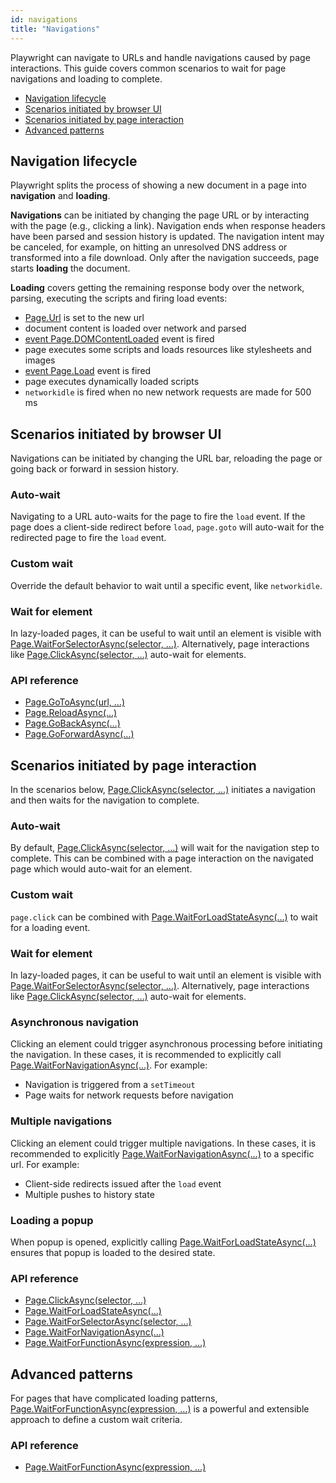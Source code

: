 ```yaml
---
id: navigations
title: "Navigations"
---
```


Playwright can navigate to URLs and handle navigations caused by page interactions. This guide covers common scenarios to wait for page navigations and loading to complete.

- [Navigation lifecycle](#navigation-lifecycle)
- [Scenarios initiated by browser UI](#scenarios-initiated-by-browser-ui)
- [Scenarios initiated by page interaction](#scenarios-initiated-by-page-interaction)
- [Advanced patterns](#advanced-patterns)

## Navigation lifecycle

Playwright splits the process of showing a new document in a page into **navigation** and **loading**.

**Navigations** can be initiated by changing the page URL or by interacting with the page (e.g., clicking a link). Navigation ends when response headers have been parsed and session history is updated. The navigation intent may be canceled, for example, on hitting an unresolved DNS address or transformed into a file download. Only after the navigation succeeds, page starts **loading** the document.

**Loading** covers getting the remaining response body over the network, parsing, executing the scripts and firing load events:
- [Page.Url](./api/class-page.mdx#pageurl) is set to the new url
- document content is loaded over network and parsed
- [event Page.DOMContentLoaded](./api/class-page.mdx#eventpagedomcontentloaded) event is fired
- page executes some scripts and loads resources like stylesheets and images
- [event Page.Load](./api/class-page.mdx#eventpageload) event is fired
- page executes dynamically loaded scripts
- `networkidle` is fired when no new network requests are made for 500 ms

## Scenarios initiated by browser UI

Navigations can be initiated by changing the URL bar, reloading the page or going back or forward in session history.

### Auto-wait

Navigating to a URL auto-waits for the page to fire the `load` event. If the page does a client-side redirect before `load`, `page.goto` will auto-wait for the redirected page to fire the `load` event.

### Custom wait

Override the default behavior to wait until a specific event, like `networkidle`.

### Wait for element

In lazy-loaded pages, it can be useful to wait until an element is visible with [Page.WaitForSelectorAsync(selector, …)](./api/class-page.mdx#pagewaitforselectorasyncselector-). Alternatively, page interactions like [Page.ClickAsync(selector, …)](./api/class-page.mdx#pageclickasyncselector-) auto-wait for elements.

### API reference
- [Page.GoToAsync(url, …)](./api/class-page.mdx#pagegotoasyncurl-)
- [Page.ReloadAsync(…)](./api/class-page.mdx#pagereloadasync)
- [Page.GoBackAsync(…)](./api/class-page.mdx#pagegobackasync)
- [Page.GoForwardAsync(…)](./api/class-page.mdx#pagegoforwardasync)

## Scenarios initiated by page interaction

In the scenarios below, [Page.ClickAsync(selector, …)](./api/class-page.mdx#pageclickasyncselector-) initiates a navigation and then waits for the navigation to complete.

### Auto-wait

By default, [Page.ClickAsync(selector, …)](./api/class-page.mdx#pageclickasyncselector-) will wait for the navigation step to complete. This can be combined with a page interaction on the navigated page which would auto-wait for an element.

### Custom wait

`page.click` can be combined with [Page.WaitForLoadStateAsync(…)](./api/class-page.mdx#pagewaitforloadstateasync) to wait for a loading event.

### Wait for element

In lazy-loaded pages, it can be useful to wait until an element is visible with [Page.WaitForSelectorAsync(selector, …)](./api/class-page.mdx#pagewaitforselectorasyncselector-). Alternatively, page interactions like [Page.ClickAsync(selector, …)](./api/class-page.mdx#pageclickasyncselector-) auto-wait for elements.

### Asynchronous navigation

Clicking an element could trigger asynchronous processing before initiating the navigation. In these cases, it is recommended to explicitly call [Page.WaitForNavigationAsync(…)](./api/class-page.mdx#pagewaitfornavigationasync). For example:
* Navigation is triggered from a `setTimeout`
* Page waits for network requests before navigation

### Multiple navigations

Clicking an element could trigger multiple navigations. In these cases, it is recommended to explicitly [Page.WaitForNavigationAsync(…)](./api/class-page.mdx#pagewaitfornavigationasync) to a specific url. For example:
* Client-side redirects issued after the `load` event
* Multiple pushes to history state

### Loading a popup

When popup is opened, explicitly calling [Page.WaitForLoadStateAsync(…)](./api/class-page.mdx#pagewaitforloadstateasync) ensures that popup is loaded to the desired state.

### API reference
- [Page.ClickAsync(selector, …)](./api/class-page.mdx#pageclickasyncselector-)
- [Page.WaitForLoadStateAsync(…)](./api/class-page.mdx#pagewaitforloadstateasync)
- [Page.WaitForSelectorAsync(selector, …)](./api/class-page.mdx#pagewaitforselectorasyncselector-)
- [Page.WaitForNavigationAsync(…)](./api/class-page.mdx#pagewaitfornavigationasync)
- [Page.WaitForFunctionAsync(expression, …)](./api/class-page.mdx#pagewaitforfunctionasyncexpression-)

## Advanced patterns

For pages that have complicated loading patterns, [Page.WaitForFunctionAsync(expression, …)](./api/class-page.mdx#pagewaitforfunctionasyncexpression-) is a powerful and extensible approach to define a custom wait criteria.

### API reference
- [Page.WaitForFunctionAsync(expression, …)](./api/class-page.mdx#pagewaitforfunctionasyncexpression-)

[Accessibility]: ./api/class-accessibility.mdx "Accessibility"
[Browser]: ./api/class-browser.mdx "Browser"
[BrowserContext]: ./api/class-browsercontext.mdx "BrowserContext"
[BrowserType]: ./api/class-browsertype.mdx "BrowserType"
[ConsoleMessage]: ./api/class-consolemessage.mdx "ConsoleMessage"
[Dialog]: ./api/class-dialog.mdx "Dialog"
[Download]: ./api/class-download.mdx "Download"
[ElementHandle]: ./api/class-elementhandle.mdx "ElementHandle"
[FileChooser]: ./api/class-filechooser.mdx "FileChooser"
[Frame]: ./api/class-frame.mdx "Frame"
[JSHandle]: ./api/class-jshandle.mdx "JSHandle"
[Keyboard]: ./api/class-keyboard.mdx "Keyboard"
[Mouse]: ./api/class-mouse.mdx "Mouse"
[Page]: ./api/class-page.mdx "Page"
[Playwright]: ./api/class-playwright.mdx "Playwright"
[Request]: ./api/class-request.mdx "Request"
[Response]: ./api/class-response.mdx "Response"
[Route]: ./api/class-route.mdx "Route"
[Selectors]: ./api/class-selectors.mdx "Selectors"
[TimeoutError]: ./api/class-timeouterror.mdx "TimeoutError"
[Touchscreen]: ./api/class-touchscreen.mdx "Touchscreen"
[Video]: ./api/class-video.mdx "Video"
[WebSocket]: ./api/class-websocket.mdx "WebSocket"
[WebSocketFrame]: ./api/class-websocketframe.mdx "WebSocketFrame"
[Worker]: ./api/class-worker.mdx "Worker"
[Element]: https://developer.mozilla.org/en-US/docs/Web/API/element "Element"
[EvaluationArgument]: ./core-concepts.mdx#evaluation-argument "EvaluationArgument"
[Promise]: https://developer.mozilla.org/en-US/docs/Web/JavaScript/Reference/Global_Objects/Promise "Promise"
[iterator]: https://developer.mozilla.org/en-US/docs/Web/JavaScript/Reference/Iteration_protocols "Iterator"
[origin]: https://developer.mozilla.org/en-US/docs/Glossary/Origin "Origin"
[selector]: https://developer.mozilla.org/en-US/docs/Web/CSS/CSS_Selectors "selector"
[Serializable]: https://developer.mozilla.org/en-US/docs/Web/JavaScript/Reference/Global_Objects/JSON/stringify#Description "Serializable"
[UIEvent.detail]: https://developer.mozilla.org/en-US/docs/Web/API/UIEvent/detail "UIEvent.detail"
[UnixTime]: https://en.wikipedia.org/wiki/Unix_time "Unix Time"
[xpath]: https://developer.mozilla.org/en-US/docs/Web/XPath "xpath"

[Array]: https://developer.mozilla.org/en-US/docs/Web/JavaScript/Reference/Global_Objects/Array "Array"
[boolean]: https://developer.mozilla.org/en-US/docs/Web/JavaScript/Data_structures#Boolean_type "Boolean"
[Buffer]: https://nodejs.org/api/buffer.html#buffer_class_buffer "Buffer"
[ChildProcess]: https://nodejs.org/api/child_process.html "ChildProcess"
[Error]: https://nodejs.org/api/errors.html#errors_class_error "Error"
[EventEmitter]: https://nodejs.org/api/events.html#events_class_eventemitter "EventEmitter"
[function]: https://developer.mozilla.org/en-US/docs/Web/JavaScript/Reference/Global_Objects/Function "Function"
[Map]: https://developer.mozilla.org/en-US/docs/Web/JavaScript/Reference/Global_Objects/Map "Map"
[null]: https://developer.mozilla.org/en-US/docs/Web/JavaScript/Reference/Global_Objects/null "null"
[number]: https://developer.mozilla.org/en-US/docs/Web/JavaScript/Data_structures#Number_type "Number"
[Object]: https://developer.mozilla.org/en-US/docs/Web/JavaScript/Reference/Global_Objects/Object "Object"
[Promise]: https://developer.mozilla.org/en-US/docs/Web/JavaScript/Reference/Global_Objects/Promise "Promise"
[Readable]: https://nodejs.org/api/stream.html#stream_class_stream_readable "Readable"
[RegExp]: https://developer.mozilla.org/en-US/docs/Web/JavaScript/Reference/Global_Objects/RegExp "RegExp"
[void]: https://developer.mozilla.org/en-US/docs/Web/JavaScript/Reference/Global_Objects/undefined "void"
[string]: https://developer.mozilla.org/en-US/docs/Web/JavaScript/Data_structures#String_type "string"
[URL]: https://nodejs.org/api/url.html "URL"

[Action]: https://docs.microsoft.com/en-us/dotnet/api/system.action-1?view=net-5.0 "Action"
[Func]: https://docs.microsoft.com/en-us/dotnet/api/system.func-2?view=net-5.0 "Func"
[IEnumerable]: https://docs.microsoft.com/en-us/dotnet/api/system.collections.ienumerable?view=net-5.0 "IEnumerable"
[TResult]: https://docs.microsoft.com/en-us/dotnet/api/system.threading.tasks.task-1?view=net-5.0 "TResult"

[all available image tags]: https://mcr.microsoft.com/v2/playwright/tags/list "all available image tags"
[Docker Hub]: https://hub.docker.com/_/microsoft-playwright "Docker Hub"
[Dockerfile.focal]: https://github.com/microsoft/playwright/blob/master/utils/docker/Dockerfile.focal "Dockerfile.focal"